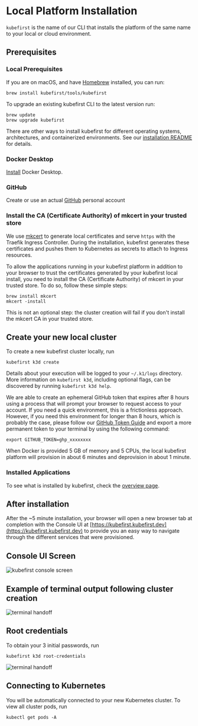 # Local Platform Installation

`kubefirst` is the name of our CLI that installs the platform of the same name to your local or cloud environment.

## Prerequisites

### Local Prerequisites

If you are on macOS, and have [Homebrew](https://brew.sh) installed, you can run:

```shell
brew install kubefirst/tools/kubefirst
```

To upgrade an existing kubefirst CLI to the latest version run:

```shell
brew update
brew upgrade kubefirst
```

There are other ways to install kubefirst for different operating systems, architectures, and containerized environments. See our [installation README](https://github.com/kubefirst/kubefirst/blob/main/build/README.md) for details.

### Docker Desktop

[Install](https://docs.docker.com/get-docker/) Docker Desktop.

### GitHub

Create or use an actual [GitHub](https://github.com) personal account

### Install the CA (Certificate Authority) of mkcert in your trusted store

We use [mkcert](https://github.com/FiloSottile/mkcert) to generate local certificates and serve `https` with the Traefik Ingress Controller. During the installation, kubefirst generates these certificates and pushes them to Kubernetes as secrets to attach to Ingress resources.

To allow the applications running in your kubefirst platform in addition to your browser to trust the certificates generated by your kubefirst local install, you need to install the CA (Certificate Authority) of mkcert in your trusted store. To do so, follow these simple steps:

```shell
brew install mkcert
mkcert -install
```

This is not an optional step: the cluster creation will fail if you don't install the mkcert CA in your trusted store.

## Create your new local cluster

To create a new kubefirst cluster locally, run

```shell
kubefirst k3d create
```

Details about your execution will be logged to your `~/.k1/logs` directory. More information on `kubefirst k3d`, including optional flags, can be discovered by running `kubefirst k3d help`.

We are able to create an ephemeral GitHub token that expires after 8 hours using a process that will prompt your browser to request access to your account. If you need a quick environment, this is a frictionless approach. However, if you need this environment for longer than 8 hours, which is probably the case, please follow our [GitHub Token Guide](../../../common/git-auth.mdx) and export a more permanent token to your terminal by using the following command:

```shell
export GITHUB_TOKEN=ghp_xxxxxxxx
```

When Docker is provided 5 GB of memory and 5 CPUs, the local kubefirst platform will provision in about 6 minutes and deprovision in about 1 minute.

### Installed Applications

To see what is installed by kubefirst, check the [overview page](../../overview.mdx).

## After installation

After the ~5 minute installation, your browser will open a new browser tab at completion with the Console UI at [https://kubefirst.kubefirst.dev](https://kubefirst.kubefirst.dev) to provide you an easy way to navigate through the different services that were provisioned.

## Console UI Screen

![kubefirst console screen](../../../img/common/github/console.png)

## Example of terminal output following cluster creation

![terminal handoff](../../../img/local/github/handoff-screen.png)

## Root credentials

To obtain your 3 initial passwords, run

```shell
kubefirst k3d root-credentials
```

![terminal handoff](../../../img/common/kubefirst/root-credentials.png)

## Connecting to Kubernetes

You will be automatically connected to your new Kubernetes cluster. To view all cluster pods, run

```shell
kubectl get pods -A
```
